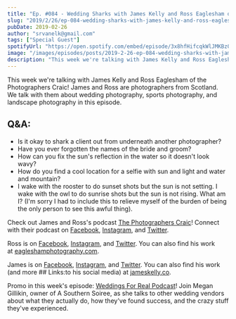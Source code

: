 ```yaml
---
title: "Ep. #084 - Wedding Sharks with James Kelly and Ross Eaglesham of the Photographers Craic"
slug: "2019/2/26/ep-084-wedding-sharks-with-james-kelly-and-ross-eaglesham-of-the-photographers-craic"
pubDate: 2019-02-26
author: "srvanelk@gmail.com"
tags: ["Special Guest"]
spotifyUrl: "https://open.spotify.com/embed/episode/3x8hfHifcqkWlJMKBz0JdI?utm_source=generator"
image: "/images/episodes/posts/2019-2-26-ep-084-wedding-sharks-with-james-kelly-and-ross-eaglesham-of-the-photographers-craic/cock+bridge.webp"
description: "This week we're talking with James Kelly and Ross Eaglesham of the Photographers Craic! James and Ross are photographers from Scotland. We talk with them about wedding photography, sports photography, and landscape photography in this episode."
---
```


This week we're talking with James Kelly and Ross Eaglesham of the Photographers Craic! James and Ross are photographers from Scotland. We talk with them about wedding photography, sports photography, and landscape photography in this episode.

## Q&A:
- Is it okay to shark a client out from underneath another photographer?
- Have you ever forgotten the names of the bride and groom?
- How can you fix the sun's reflection in the water so it doesn't look wavy?
- How do you find a cool location for a selfie with sun and light and water and mountain?
- I wake with the rooster to do sunset shots but the sun is not setting. I wake with the owl to do sunrise shots but the sun is not rising. What am I? (I'm sorry I had to include this to relieve myself of the burden of being the only person to see this awful thing).

Check out James and Ross's podcast [The Photographers Craic](https://www.thephotographerscraic.com/)! Connect with their podcast on [Facebook](https://www.facebook.com/groups/thephotographerscraic/), [Instagram](https://www.instagram.com/photographerscraic/?hl=en), and [Twitter](https://twitter.com/Thephotocraic).  
  
Ross is on [Facebook](https://www.facebook.com/EagleshamPhotography/), [Instagram](https://www.instagram.com/eagleshamphotography/?hl=en), and [Twitter](https://twitter.com/rosseaglesham). You can also find his work at [eagleshamphotography.com](https://www.eagleshamphotography.com/).  
  
James is on [Facebook](https://www.facebook.com/jameskellyphotography/), [Instagram](https://www.instagram.com/jameskelly_photo/), and [Twitter](https://twitter.com/jameskellyphoto). You can also find his work (and more ## Links:to his social media) at [jameskelly.co](https://www.jameskelly.co/).

Promo in this week's episode: [Weddings For Real Podcast](https://itunes.apple.com/us/podcast/weddings-for-real/id1364434224?mt=2)! Join Megan Gillikin, owner of A Southern Soiree, as she talks to other wedding vendors about what they actually do, how they've found success, and the crazy stuff they've experienced.
